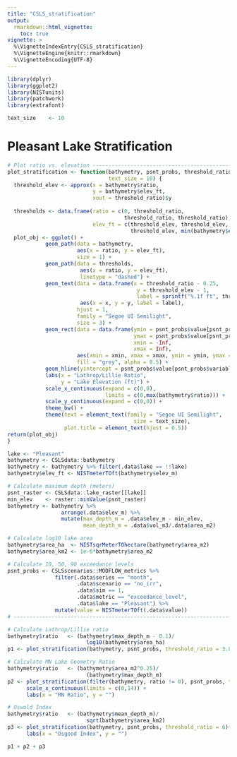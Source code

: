 ```yaml
---
title: "CSLS_stratification"
output: 
  rmarkdown::html_vignette:
    toc: true
vignette: >
  %\VignetteIndexEntry{CSLS_stratification}
  %\VignetteEngine{knitr::rmarkdown}
  %\VignetteEncoding{UTF-8}
---
```


```r
library(dplyr)
library(ggplot2)
library(NISTunits)
library(patchwork)
library(extrafont)

text_size    <- 10
```

# Pleasant Lake Stratification

```r
# Plot ratio vs. elevation -----------------------------------------------------
plot_stratification <- function(bathymetry, psnt_probs, threshold_ratio, 
                                text_size = 10) {
  threshold_elev <- approx(x = bathymetry$ratio, 
                           y = bathymetry$elev_ft, 
                           xout = threshold_ratio)$y
  
  thresholds <- data.frame(ratio = c(0, threshold_ratio,
                                     threshold_ratio, threshold_ratio),
                           elev_ft = c(threshold_elev, threshold_elev,
                                       threshold_elev, min(bathymetry$elev_ft)))
  plot_obj <- ggplot() +
            geom_path(data = bathymetry,
                      aes(x = ratio, y = elev_ft),
                      size = 1) +
            geom_path(data = thresholds,
                       aes(x = ratio, y = elev_ft),
                       linetype = "dashed") +
            geom_text(data = data.frame(x = threshold_ratio - 0.25,
                                         y = threshold_elev - 1,
                                         label = sprintf("%.1f ft", threshold_elev)),
                       aes(x = x, y = y, label = label),
                      hjust = 1,
                      family = "Segoe UI Semilight",
                      size = 3) +
            geom_rect(data = data.frame(ymin = psnt_probs$value[psnt_probs$variable == "90"],
                                        ymax = psnt_probs$value[psnt_probs$variable == "10"],
                                        xmin = -Inf,
                                        xmax = Inf),
                      aes(xmin = xmin, xmax = xmax, ymin = ymin, ymax = ymax),
                      fill = "grey", alpha = 0.5) +
            geom_hline(yintercept = psnt_probs$value[psnt_probs$variable == "50"]) +
            labs(x = "Lathrop/Lillie Ratio",
                 y = "Lake Elevation (ft)") +
            scale_x_continuous(expand = c(0,0),
                               limits = c(0,max(bathymetry$ratio))) +
            scale_y_continuous(expand = c(0,0)) +
            theme_bw() +
            theme(text = element_text(family = "Segoe UI Semilight",
                                        size = text_size),
                  plot.title = element_text(hjust = 0.5))
return(plot_obj)
}

lake <- "Pleasant"
bathymetry <- CSLSdata::bathymetry
bathymetry <- bathymetry %>% filter(.data$lake == !!lake)
bathymetry$elev_ft <- NISTmeterTOft(bathymetry$elev_m)

# Calculate maximum depth (meters)
psnt_raster <- CSLSdata::lake_raster[[lake]]
min_elev    <- raster::minValue(psnt_raster)
bathymetry <- bathymetry %>%
                 arrange(.data$elev_m) %>%
                 mutate(max_depth_m = .data$elev_m - min_elev,
                        mean_depth_m = .data$vol_m3/.data$area_m2)

# Calculate log10 lake area
bathymetry$area_ha  <- NISTsqrMeterTOhectare(bathymetry$area_m2)
bathymetry$area_km2 <- 1e-6*bathymetry$area_m2

# Calculate 10, 50, 90 exceedance levels
psnt_probs <- CSLSscenarios::MODFLOW_metrics %>%
               filter(.data$series == "month",
                      .data$scenario == "no_irr",
                      .data$sim == 1,
                      .data$metric == "exceedance_level",
                      .data$lake == "Pleasant") %>%
               mutate(value = NISTmeterTOft(.data$value))
# ------------------------------------------------------------------------------

# Calculate Lathrop/Lillie ratio
bathymetry$ratio   <- (bathymetry$max_depth_m - 0.1)/
                         log10(bathymetry$area_ha)
p1 <- plot_stratification(bathymetry, psnt_probs, threshold_ratio = 3.8)

# Calculate MN Lake Geometry Ratio
bathymetry$ratio   <- (bathymetry$area_m2^0.25)/
                         (bathymetry$max_depth_m)
p2 <- plot_stratification(filter(bathymetry, ratio != 0), psnt_probs, threshold_ratio = 4) + 
      scale_x_continuous(limits = c(0,14)) + 
      labs(x = "MN Ratio", y = "")

# Oswold Index
bathymetry$ratio   <- (bathymetry$mean_depth_m)/
                         sqrt(bathymetry$area_km2)
p3 <- plot_stratification(bathymetry, psnt_probs, threshold_ratio = 6)+ 
      labs(x = "Osgood Index", y = "")

p1 + p2 + p3

```
